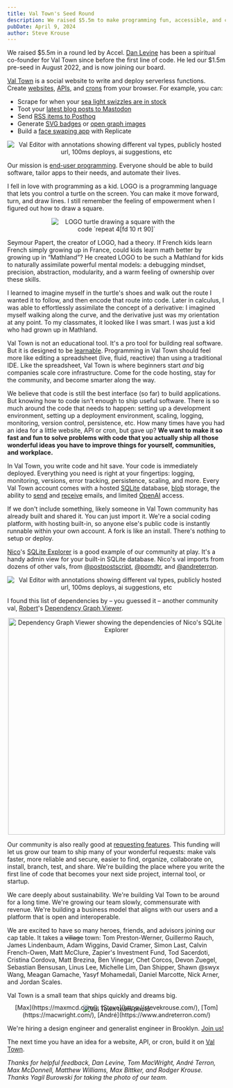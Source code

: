 ```yaml
---
title: Val Town's Seed Round
description: We raised $5.5m to make programming fun, accessible, and collaborative.
pubDate: April 9, 2024
author: Steve Krouse
---
```



We raised $5.5m in a round led by Accel. [Dan Levine](https://www.accel.com/people/daniel-levine) has been a spiritual co-founder for Val Town since before the first line of code. He led our $1.5m pre-seed in August 2022, and is now joining our board.

[Val Town](https://www.val.town/pulls/d9b1df70-e2e2-11ee-846a-8aad37b30b4b) is a social website to write and deploy serverless functions. Create [websites](https://docs.val.town/types/http/jsx/), [APIs](https://docs.val.town/types/http/), and [crons](https://docs.val.town/types/scheduled/) from your browser. For example, you can:

- Scrape for when your [sea light swizzles are in stock](https://nateeagle.com/posts/val-town-scraper/)
- Toot your [latest blog posts to Mastodon](https://sebastiandedeyne.com/tags/val-town)
- Send [RSS items to Posthog](https://posthog.com/tutorials/rss-item-capture)
- Generate [SVG badges](https://www.val.town/v/vladimyr/podcastBadge) or [open graph images](https://www.val.town/v/tomcritchlow/tom_og)
- Build a [face swaping app](https://replicate.com/guides/hypermedia/build-hypermedia-app) with Replicate

<div align="center">
  <Image
    src={AnnotatedVal}
    alt="Val Editor with annotations showing different val types, publicly hosted url, 100ms deploys, ai suggestions, etc"
  />
</div>

Our mission is [end-user programming](https://www.inkandswitch.com/end-user-programming/). Everyone should be able to build software, tailor apps to their needs, and automate their lives.

I fell in love with programming as a kid. LOGO is a programming language that lets you control a turtle on the screen. You can make it move forward, turn, and draw lines. I still remember the feeling of empowerment when I figured out how to draw a square.

<div align="center">
  <Image
    src={LogoSquare}
    alt="LOGO turtle drawing a square with the code `repeat 4[fd 10 rt 90]`"
    style="max-width:300px"
  />
</div>

Seymour Papert, the creator of LOGO, had a theory. If French kids learn French simply growing up in France, could kids learn math better by growing up in “Mathland”? He created LOGO to be such a Mathland for kids to naturally assimilate powerful mental models: a debugging mindset, precision, abstraction, modularity, and a warm feeling of ownership over these skills.

I learned to imagine myself in the turtle's shoes and walk out the route I wanted it to follow, and then encode that route into code. Later in calculus, I was able to effortlessly assimilate the concept of a derivative: I imagined myself walking along the curve, and the derivative just was my orientation at any point. To my classmates, it looked like I was smart. I was just a kid who had grown up in Mathland.

Val Town is not an educational tool. It's a pro tool for building real software. But it is designed to be [learnable](https://worrydream.com/LearnableProgramming/). Programming in Val Town should feel more like editing a spreadsheet (live, fluid, reactive) than using a traditional IDE. Like the spreadsheet, Val Town is where beginners start _and_ big companies scale core infrastructure. Come for the code hosting, stay for the community, and become smarter along the way.

We believe that code is still the best interface (so far) to build applications. But knowing how to code isn't enough to ship useful software. There is so much around the code that needs to happen: setting up a development environment, setting up a deployment environment, scaling, logging, monitoring, version control, persistence, etc. How many times have you had an idea for a little website, API or cron, but gave up? **We want to make it so fast and fun to solve problems with code that you actually ship all those wonderful ideas you have to improve things for yourself, communities, and workplace.**

In Val Town, you write code and hit save. Your code is immediately deployed. Everything you need is right at your fingertips: logging, monitoring, versions, error tracking, persistence, scaling, and more. Every Val Town account comes with a hosted [SQLite](https://docs.val.town/std/sqlite/) database, [blob](https://docs.val.town/std/blob/) storage, the ability to [send](https://docs.val.town/std/email/) and [receive](https://docs.val.town/types/email/) emails, and limited [OpenAI](https://docs.val.town/std/openai/) access.

If we don't include something, likely someone in Val Town community has already built and shared it. You can just import it. We're a social coding platform, with hosting built-in, so anyone else's public code is instantly runnable within your own account. A fork is like an install. There's nothing to setup or deploy.

[Nico](https://www.val.town/u/nbbaier)'s [SQLite Explorer](https://www.val.town/v/nbbaier/sqliteExplorerApp) is a good example of our community at play. It's a handy admin view for your built-in SQLite database. Nico's val imports from dozens of other vals, from [@postpostscript](https://www.val.town/v/postpostscript/sqliteBuilder), [@pomdtr](https://www.val.town/v/pomdtr/password_auth), and [@andreterron](https://www.val.town/v/andreterron/codeOnValTown).

<div align="center">
  <Image
    src={Explorer}
    alt="Val Editor with annotations showing different val types, publicly hosted url, 100ms deploys, ai suggestions, etc"
  />
</div>

I found this list of dependencies by – you guessed it – another community val, [Robert](https://www.val.town/u/rlesser)'s [Dependency Graph Viewer](https://rlesser-dependency_graph.web.val.run/).

<div align="center">
  <Image
    src={Dependencies}
    alt="Dependency Graph Viewer showing the dependencies of Nico's SQLite Explorer"
    height="500px"
  />
</div>

Our community is also really good at [requesting features](https://github.com/val-town/val-town-product/discussions). This funding will let us grow our team to ship many of your wonderful requests: make vals faster, more reliable and secure, easier to find, organize, collaborate on, install, branch, test, and share. We're building the place where you write the first line of code that becomes your next side project, internal tool, or startup.

We care deeply about sustainability. We're building Val Town to be around for a long time. We're growing our team slowly, commensurate with revenue. We're building a business model that aligns with our users and a platform that is open and interoperable.

We are excited to have so many heroes, friends, and advisors joining our cap table. It takes a ~~village~~ town: Tom Preston-Werner, Guillermo Rauch, James Lindenbaum, Adam Wiggins, David Cramer, Simon Last, Calvin French-Owen, Matt McClure, Zapier's Investment Fund, Tod Sacerdoti, Cristina Cordova, Matt Brezina, Ben Vinegar, Chet Corcos, Devon Zuegel, Sebastian Bensusan, Linus Lee, Michelle Lim, Dan Shipper, Shawn @swyx Wang, Meagan Gamache, Yasyf Mohamedali, Daniel Marcotte, Nick Arner, and Jordan Scales.

Val Town is a small team that ships quickly and dreams big.

<div align="center">
  <Image src={Team} alt="Val Town team photo" />
  <figcaption style="margin-top: -20px;">
    [Max](https://maxmcd.com/), [Steve](https://stevekrouse.com/),
    [Tom](https://macwright.com/), [André](https://www.andreterron.com/)
  </figcaption>
</div>

We're hiring a design engineer and generalist engineer in Brooklyn. [Join us!](https://www.val.town/careers)

The next time you have an idea for a website, API, or cron, build it on [Val Town](https://val.town).

_Thanks for helpful feedback, Dan Levine, Tom MacWright, André Terron, Max McDonnell, Matthew Williams, Max Bittker, and Rodger Krouse. Thanks Yagil Burowski for taking the photo of our team._
